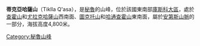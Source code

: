 {{Coord|13|54|41|S|71|23|7|W|display=title}}

'''蒂克亞哈薩山'''（Tiklla Q'asa），是[[秘魯|秘魯]]的山峰，位於該國東南部[[庫斯科大區|庫斯科大區]]，處於[[查霍山|查霍山]]和[[尤拉克哈薩山|尤拉克哈薩山]]西南面、[[圖克托山|圖克托山]]和[[哈通查霍山|哈通查霍山]]東南面，屬於[[安第斯山脈|安第斯山脈]]的一部分，海拔高度4,800米。

{{Peru-geo-stub}}
[[Category:秘魯山峰|Category:秘魯山峰]]